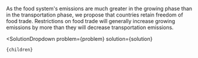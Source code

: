 

As the food system's emissions are much greater in the growing phase than in the transportation phase, we propose that countries retain freedom of food trade. Restrictions on food trade will generally increase growing emissions by more than they will decrease transportation emissions.

  <SolutionDropdown 
    problem={problem} 
    solution={solution}
  >
    {children}
  </SolutionDropdown>
